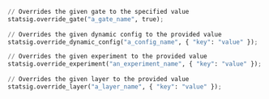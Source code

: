 ```py
// Overrides the given gate to the specified value
statsig.override_gate("a_gate_name", true);
	
// Overrides the given dynamic config to the provided value
statsig.override_dynamic_config("a_config_name", { "key": "value" });

// Overrides the given experiment to the provided value
statsig.override_experiment("an_experiment_name", { "key": "value" });
	
// Overrides the given layer to the provided value
statsig.override_layer("a_layer_name", { "key": "value" });
```

